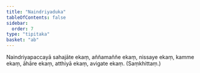 ```yaml
---
title: "Naindriyaduka"
tableOfContents: false
sidebar:
  order: 7
type: "tipitaka"
basket: "ab"
---
```



<DynamicBreadcrumb />

<Division number="188">

<Paragraph number="656">
Naindriyapaccayā sahajāte ekaṃ, aññamaññe ekaṃ, nissaye ekaṃ, kamme ekaṃ, āhāre ekaṃ, atthiyā ekaṃ, avigate ekaṃ. (Saṃkhittaṃ.)
</Paragraph>
</Division>